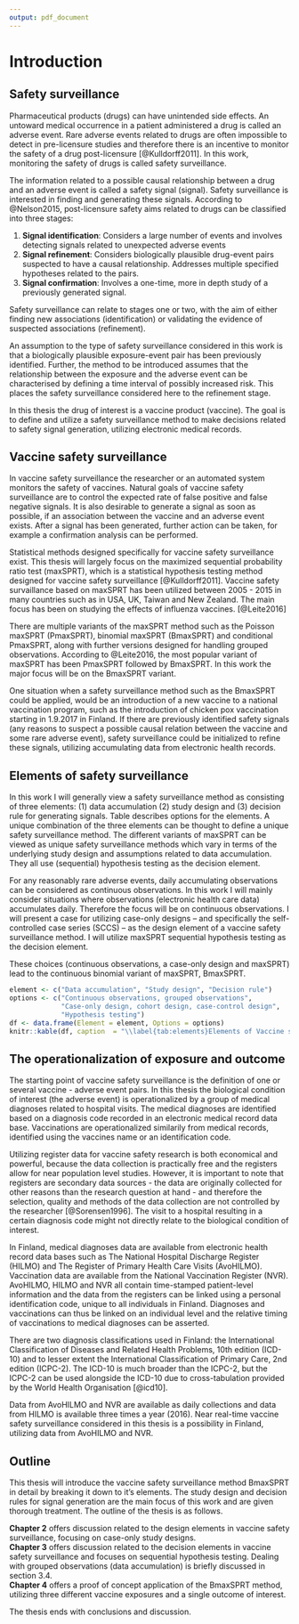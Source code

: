 ```yaml
---
output: pdf_document
---
```

# Introduction

## Safety surveillance

Pharmaceutical products (drugs) can have unintended side effects. An untoward medical occurrence in a patient administered a drug is called an adverse event. Rare adverse events related to drugs are often impossible to detect in pre-licensure studies and therefore there is an incentive to monitor the safety of a drug post-licensure [@Kulldorff2011]. In this work, monitoring the safety of drugs is called safety surveillance. 

The information related to a possible causal relationship between a drug and an adverse event is called a safety signal (signal). Safety surveillance is interested in finding and generating these signals. According to @Nelson2015, post-licensure safety aims related to drugs can be classified into three stages:

1. **Signal identification**: Considers a large number of events and involves detecting signals related to unexpected adverse events
2. **Signal refinement**: Considers biologically plausible drug-event pairs suspected to have a causal relationship. Addresses multiple specified hypotheses related to the pairs.
3. **Signal confirmation**:  Involves a one-time, more in depth study of a previously generated signal. 

Safety surveillance can relate to stages one or two, with the aim of either finding new associations (identification) or validating the evidence of suspected associations (refinement).

An assumption to the type of safety surveillance considered in this work is that a biologically plausible exposure-event pair has been previously identified. Further, the method to be introduced assumes that the relationship between the exposure and the adverse event can be characterised by defining a time interval of possibly increased risk. This places the safety surveillance considered here to the refinement stage.  

In this thesis the drug of interest is a vaccine product (vaccine). The goal is to define and utilize a safety surveillance method to make decisions related to safety signal generation, utilizing electronic medical records.   

## Vaccine safety surveillance  

In vaccine safety surveillance the researcher or an automated system monitors the safety of vaccines. Natural goals of vaccine safety surveillance are to control the expected rate of false positive and false negative signals. It is also desirable to generate a signal as soon as possible, if an association between the vaccine and an adverse event exists. After a signal has been generated, further action can be taken, for example a confirmation analysis can be performed.

Statistical methods designed specifically for vaccine safety surveillance exist. This thesis will largely focus on the maximized sequential probability ratio test (maxSPRT), which is a statistical hypothesis testing method designed for vaccine safety surveillance [@Kulldorff2011]. Vaccine safety survaillance based on maxSPRT has been utilized between 2005 - 2015 in many countries such as in USA, UK, Taiwan and New Zealand. The main focus has been on studying the effects of influenza vaccines. [@Leite2016]

There are multiple variants of the maxSPRT method such as the Poisson maxSPRT (PmaxSPRT), binomial maxSPRT (BmaxSPRT) and conditional PmaxSPRT, along with further versions designed for handling grouped observations. According to @Leite2016, the most popular variant of maxSPRT has been PmaxSPRT followed by BmaxSPRT. In this work the major focus will be on the BmaxSPRT variant.

One situation when a safety surveillance method such as the BmaxSPRT could be applied, would be an introduction of a new vaccine to a national vaccination program, such as the introduction of chicken pox vaccination starting in 1.9.2017 in Finland. If there are previously identified safety signals (any reasons to suspect a possible causal relation between the vaccine and some rare adverse event), safety surveillance could be initialized to refine these signals, utilizing accumulating data from electronic health records.


## Elements of safety surveillance

In this work I will generally view a safety surveillance method as consisting of three elements: (1) data accumulation (2) study design and (3) decision rule for generating signals. Table \ref{tab:elements} describes options for the elements. A unique combination of the three elements can be thought to define a unique safety surveillance method. The different variants of maxSPRT can be viewed as unique safety surveillance methods which vary in terms of the underlying study design and assumptions related to data accumulation. They all use (sequential) hypothesis testing as the decision element.

For any reasonably rare adverse events, daily accumulating observations can be considered as continuous observations. In this work I will mainly consider situations where observations (electronic health care data) accumulates daily. Therefore the focus will be on continuous observations. I will present a case for utilizing case-only designs -- and specifically the self-controlled case series (SCCS) -- as the design element of a vaccine safety surveillance method. I will utilize maxSPRT sequential hypothesis testing as the decision element.  

These choices (continuous observations, a case-only design and maxSPRT) lead to the continuous binomial variant of maxSPRT, BmaxSPRT.


```r
element <- c("Data accumulation", "Study design", "Decision rule")
options <- c("Continuous observations, grouped observations", 
             "Case-only design, cohort design, case-control design", 
             "Hypothesis testing")
df <- data.frame(Element = element, Options = options)
knitr::kable(df, caption  = "\\label{tab:elements}Elements of Vaccine safety surveillance and options related to them.")
```


## The operationalization of exposure and outcome

The starting point of vaccine safety surveillance is the definition of one or several vaccine - adverse event pairs. In this thesis the biological condition of interest (the adverse event) is operationalized by a group of medical diagnoses related to hospital visits. The medical diagnoses are identified based on a diagnosis code recorded in an electronic medical record data base. Vaccinations are operationalized similarily from medical records, identified using the vaccines name or an identification code. 

Utilizing register data for vaccine safety research is both economical and powerful, because the data collection is practically free and the registers allow for near population level studies. However, it is important to note that registers are secondary data sources - the data are originally collected for other reasons than the research question at hand - and therefore the selection, quality and methods of the data collection are not controlled by the researcher [@Sorensen1996]. The visit to a hospital resulting in a certain diagnosis code might not directly relate to the biological condition of interest.

In Finland, medical diagnoses data are available from electronic health record data bases such as The National Hospital Discharge Register (HILMO) and The Register of Primary Health Care Visits (AvoHILMO). Vaccination data are available from the National Vaccination Register (NVR). AvoHILMO, HILMO and NVR all contain time-stamped patient-level information and the data from the registers can be linked using a personal identification code, unique to all individuals in Finland. Diagnoses and vaccinations can thus be linked on an individual level and the relative timing of vaccinations to medical diagnoses can be asserted.

There are two diagnosis classifications used in Finland: the International Classification of Diseases and Related Health Problems, 10th edition (ICD-10) and to lesser extent the International Classification of Primary Care, 2nd edition (ICPC-2). The ICD-10 is much broader than the ICPC-2, but the ICPC-2 can be used alongside the ICD-10 due to cross-tabulation provided by the World Health Organisation [@icd10]. 

Data from AvoHILMO and NVR are available as daily collections and data from HILMO is available three times a year (2016). Near real-time vaccine safety surveillance considered in this thesis is a possibility in Finland, utilizing data from AvoHILMO and NVR. 

## Outline

This thesis will introduce the vaccine safety surveillance method BmaxSPRT in detail by breaking it down to it's elements. The study design and decision rules for signal generation are the main focus of this work and are given thorough treatment. The outline of the thesis is as follows.  

**Chapter 2** offers discussion related to the design elements in vaccine safety surveillance, focusing on case-only study designs.  
**Chapter 3** offers discussion related to the decision elements in vaccine safety surveillance and focuses on sequential hypothesis testing. Dealing with grouped observations (data accumulation) is briefly discussed in section 3.4.  
**Chapter 4** offers a proof of concept application of the BmaxSPRT method, utilizing three different vaccine exposures and a single outcome of interest.  

The thesis ends with conclusions and discussion.  
